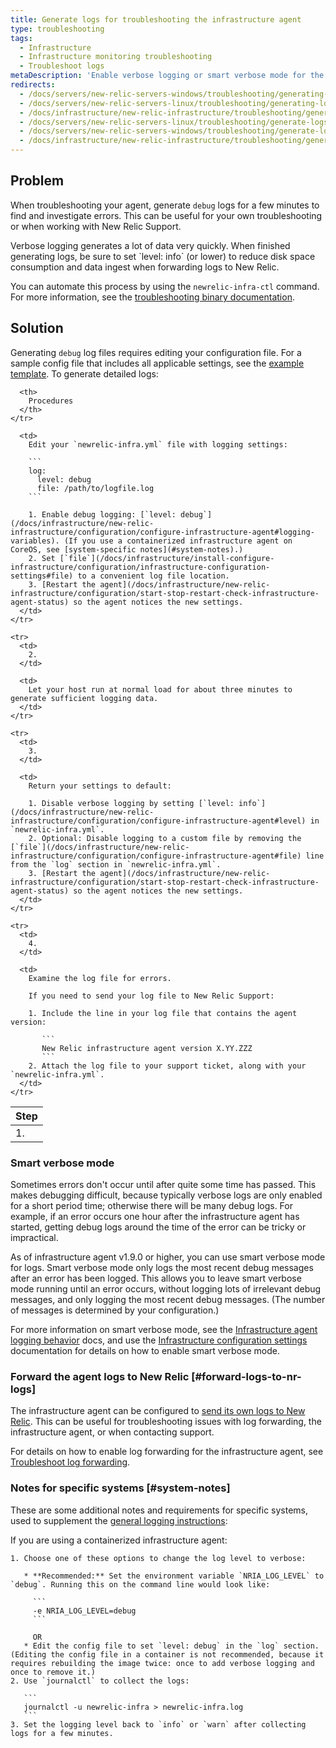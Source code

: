 ```yaml
---
title: Generate logs for troubleshooting the infrastructure agent
type: troubleshooting
tags:
  - Infrastructure
  - Infrastructure monitoring troubleshooting
  - Troubleshoot logs
metaDescription: 'Enable verbose logging or smart verbose mode for the New Relic infrastructure agent, then collect about 3 to 5 minutes worth of data to help troubleshoot.'
redirects:
  - /docs/servers/new-relic-servers-windows/troubleshooting/generating-logs-troubleshooting-servers-windows
  - /docs/servers/new-relic-servers-linux/troubleshooting/generating-logs-troubleshooting-servers-linux
  - /docs/infrastructure/new-relic-infrastructure/troubleshooting/generating-logs-troubleshooting-infrastructure
  - /docs/servers/new-relic-servers-linux/troubleshooting/generate-logs-troubleshooting-servers-linux
  - /docs/servers/new-relic-servers-windows/troubleshooting/generate-logs-troubleshooting-servers-windows
  - /docs/infrastructure/new-relic-infrastructure/troubleshooting/generate-logs-troubleshooting-infrastructure
---
```


## Problem

When troubleshooting your <InlinePopover type="infrastructure" /> agent, generate `debug` logs for a few minutes to find and investigate errors. This can be useful for your own troubleshooting or when working with New Relic Support.

<Callout variant="important">
  Verbose logging generates a lot of data very quickly. When finished generating logs, be sure to set `level: info` (or lower) to reduce disk space consumption and data ingest when forwarding logs to New Relic.
</Callout>

You can automate this process by using the `newrelic-infra-ctl` command. For more information, see the [troubleshooting binary documentation](/docs/infrastructure/install-configure-manage-infrastructure/manage-your-agent/troubleshoot-running-agent).

## Solution

Generating `debug` log files requires editing your configuration file. For a sample config file that includes all applicable settings, see the [example template](/docs/infrastructure/new-relic-infrastructure/configuration/infrastructure-config-file-template-newrelic-infrayml). To generate detailed logs:

<table>
  <thead>
    <tr>
      <th>
        Step
      </th>

      <th>
        Procedures
      </th>
    </tr>
  </thead>

  <tbody>
    <tr>
      <td>
        1.
      </td>

      <td>
        Edit your `newrelic-infra.yml` file with logging settings:

        ```
        log:
          level: debug
          file: /path/to/logfile.log
        ```

        1. Enable debug logging: [`level: debug`](/docs/infrastructure/new-relic-infrastructure/configuration/configure-infrastructure-agent#logging-variables). (If you use a containerized infrastructure agent on CoreOS, see [system-specific notes](#system-notes).)
        2. Set [`file`](/docs/infrastructure/install-configure-infrastructure/configuration/infrastructure-configuration-settings#file) to a convenient log file location.
        3. [Restart the agent](/docs/infrastructure/new-relic-infrastructure/configuration/start-stop-restart-check-infrastructure-agent-status) so the agent notices the new settings.
      </td>
    </tr>

    <tr>
      <td>
        2.
      </td>

      <td>
        Let your host run at normal load for about three minutes to generate sufficient logging data.
      </td>
    </tr>

    <tr>
      <td>
        3.
      </td>

      <td>
        Return your settings to default:

        1. Disable verbose logging by setting [`level: info`](/docs/infrastructure/new-relic-infrastructure/configuration/configure-infrastructure-agent#level) in `newrelic-infra.yml`.
        2. Optional: Disable logging to a custom file by removing the [`file`](/docs/infrastructure/new-relic-infrastructure/configuration/configure-infrastructure-agent#file) line from the `log` section in `newrelic-infra.yml`.
        3. [Restart the agent](/docs/infrastructure/new-relic-infrastructure/configuration/start-stop-restart-check-infrastructure-agent-status) so the agent notices the new settings.
      </td>
    </tr>

    <tr>
      <td>
        4.
      </td>

      <td>
        Examine the log file for errors.

        If you need to send your log file to New Relic Support:

        1. Include the line in your log file that contains the agent version:

           ```
           New Relic infrastructure agent version X.YY.ZZZ
           ```
        2. Attach the log file to your support ticket, along with your `newrelic-infra.yml`.
      </td>
    </tr>
  </tbody>
</table>

### Smart verbose mode

Sometimes errors don't occur until after quite some time has passed. This makes debugging difficult, because typically verbose logs are only enabled for a short period time; otherwise there will be many debug logs. For example, if an error occurs one hour after the infrastructure agent has started, getting debug logs around the time of the error can be tricky or impractical.

As of infrastructure agent v1.9.0 or higher, you can use smart verbose mode for logs. Smart verbose mode only logs the most recent debug messages after an error has been logged. This allows you to leave smart verbose mode running until an error occurs, without logging lots of irrelevant debug messages, and only logging the most recent debug messages. (The number of messages is determined by your configuration.)

For more information on smart verbose mode, see the [Infrastructure agent logging behavior](/docs/infrastructure/infrastructure-troubleshooting/troubleshoot-logs/infrastructure-agent-logging-behavior#smart-verbose-mode) docs, and use the [Infrastructure configuration settings](/docs/infrastructure/install-configure-manage-infrastructure/configuration/infrastructure-configuration-settings#verbose) documentation for details on how to enable smart verbose mode.

### Forward the agent logs to New Relic [#forward-logs-to-nr-logs]

The infrastructure agent can be configured to [send its own logs to New Relic](/docs/logs/new-relic-logs/get-started/introduction-new-relic-logs). This can be useful for troubleshooting issues with log forwarding, the infrastructure agent, or when contacting support.

For details on how to enable log forwarding for the infrastructure agent, see [Troubleshoot log forwarding](/docs/logs/enable-new-relic-logs/1-enable-logs/forward-your-logs-using-new-relic-infrastructure#troubleshoot).

### Notes for specific systems [#system-notes]

These are some additional notes and requirements for specific systems, used to supplement the [general logging instructions](#verbose):

<CollapserGroup>
  <Collapser
    id="coreos"
    title="Containerized agent"
  >
    If you are using a containerized infrastructure agent:

    1. Choose one of these options to change the log level to verbose:

       * **Recommended:** Set the environment variable `NRIA_LOG_LEVEL` to `debug`. Running this on the command line would look like:

         ```
         -e NRIA_LOG_LEVEL=debug
         ```

         OR
       * Edit the config file to set `level: debug` in the `log` section. (Editing the config file in a container is not recommended, because it requires rebuilding the image twice: once to add verbose logging and once to remove it.)
    2. Use `journalctl` to collect the logs:

       ```
       journalctl -u newrelic-infra > newrelic-infra.log
       ```
    3. Set the logging level back to `info` or `warn` after collecting logs for a few minutes.
  </Collapser>
</CollapserGroup>
